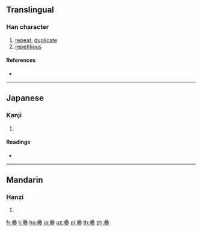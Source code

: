 {{also|疊}}
==Translingual==

===Han character===
{{Han char|rn=102|rad=田|as=17|sn=22|four=|canj=WWWM,XWWWM}}

# [[repeat]], [[duplicate]]
# [[repetitious]]

====References====
* {{Han ref|kx=0767.041|dkj=21982|dj=1177.150|hdz=42555.130|uh=7589|ud=30089}}

----

==Japanese==

===Kanji===
{{ja-kanji|grade=|rs=田17}}

# {{defn|lang=ja|sort=田17}}

====Readings====
* {{ja-readings|on=[[じょう]] (jō), [[ちょう]] (chō)|kun=[[たたむ]] (tatamu), [[たたみ]] (tatami)|nanori=}}

----

==Mandarin==

===Hanzi===
{{cmn-hanzi|pin=[[dié]] ([[die2]]), [[pī]] ([[pi1]]), [[shū]] ([[shu1]]), [[yǎ]] ([[ya3]])|wg=tieh<sup>2</sup>, p'i<sup>1</sup>, shu<sup>1</sup>, ya<sup>3</sup>}}

# {{defn|lang=cmn|sort=田17}}

[[fr:疉]]
[[li:疉]]
[[hu:疉]]
[[ja:疉]]
[[uz:疉]]
[[pl:疉]]
[[th:疉]]
[[zh:疉]]